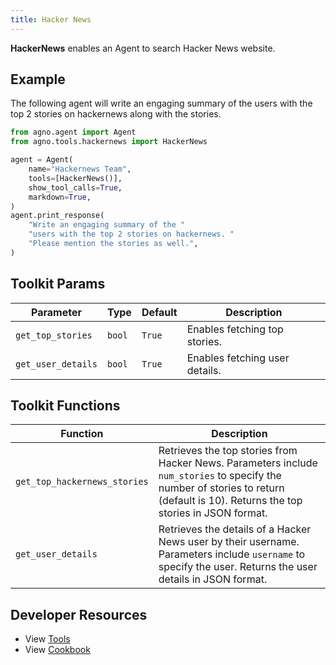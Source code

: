 ```yaml
---
title: Hacker News
---
```


**HackerNews** enables an Agent to search Hacker News website.

## Example

The following agent will write an engaging summary of the users with the top 2 stories on hackernews along with the stories.

```python cookbook/agent_concepts/tools/hackernews.py
from agno.agent import Agent
from agno.tools.hackernews import HackerNews

agent = Agent(
    name="Hackernews Team",
    tools=[HackerNews()],
    show_tool_calls=True,
    markdown=True,
)
agent.print_response(
    "Write an engaging summary of the "
    "users with the top 2 stories on hackernews. "
    "Please mention the stories as well.",
)
```

## Toolkit Params

| Parameter          | Type   | Default | Description                    |
| ------------------ | ------ | ------- | ------------------------------ |
| `get_top_stories`  | `bool` | `True`  | Enables fetching top stories.  |
| `get_user_details` | `bool` | `True`  | Enables fetching user details. |

## Toolkit Functions

| Function                     | Description                                                                                                                                                                      |
| ---------------------------- | -------------------------------------------------------------------------------------------------------------------------------------------------------------------------------- |
| `get_top_hackernews_stories` | Retrieves the top stories from Hacker News. Parameters include `num_stories` to specify the number of stories to return (default is 10). Returns the top stories in JSON format. |
| `get_user_details`           | Retrieves the details of a Hacker News user by their username. Parameters include `username` to specify the user. Returns the user details in JSON format.                       |

## Developer Resources

- View [Tools](https://github.com/phidatahq/agno/blob/main/libs/agno/agno/tools/hackernews.py)
- View [Cookbook](https://github.com/phidatahq/agno/blob/main/cookbook/agent_concepts/tools/hackernews_tools.py)
